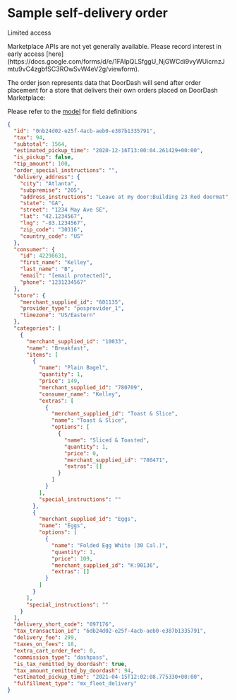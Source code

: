 # Sample self-delivery order

Limited access

<Warning>
Marketplace APIs are not yet generally available. Please record interest in early access [here](https://docs.google.com/forms/d/e/1FAIpQLSfggU_NjGWCdi9vyWUicrnzJmtu9vC4zgbfSC3ROwSvW4eV2g/viewform).
</Warning>

The order json represents data that DoorDash will send after order placement for a store that delivers their own orders placed on DoorDash Marketplace:

Please refer to the [model](/en-US/api/marketplace#section/Order) for field definitions

```json
{  
  "id": "0nb24d02-e25f-4acb-aeb0-e387b1335791",  
  "tax": 94,  
  "subtotal": 1564,  
  "estimated_pickup_time": "2020-12-16T13:00:04.261429+00:00",  
  "is_pickup": false,  
  "tip_amount": 100,  
  "order_special_instructions": "",  
  "delivery_address": {  
    "city": "Atlanta",  
    "subpremise": "205",  
    "address_instructions": "Leave at my door:Building 23 Red doormat",  
    "state": "GA",  
    "street": "1234 May Ave SE",  
    "lat": "42.1234567",  
    "lng": "-83.1234567",  
    "zip_code": "30316",  
    "country_code": "US"  
  },  
  "consumer": {  
    "id": 42298631,  
    "first_name": "Kelley",  
    "last_name": "B",  
    "email": "[email protected]",  
    "phone": "1231234567"  
  },  
  "store": {  
    "merchant_supplied_id": "601135",  
    "provider_type": "posprovider_1",  
    "timezone": "US/Eastern"  
  },  
  "categories": [  
    {  
      "merchant_supplied_id": "10033",  
      "name": "Breakfast",  
      "items": [  
        {  
          "name": "Plain Bagel",  
          "quantity": 1,  
          "price": 149,  
          "merchant_supplied_id": "780709",  
          "consumer_name": "Kelley",  
          "extras": [  
            {  
              "merchant_supplied_id": "Toast & Slice",  
              "name": "Toast & Slice",  
              "options": [  
                {  
                  "name": "Sliced & Toasted",  
                  "quantity": 1,  
                  "price": 0,  
                  "merchant_supplied_id": "780471",  
                  "extras": []  
                }  
              ]  
            }  
          ],  
          "special_instructions": ""  
        },  
        {  
          "merchant_supplied_id": "Eggs",  
          "name": "Eggs",  
          "options": [  
            {  
              "name": "Folded Egg White (30 Cal.)",  
              "quantity": 1,  
              "price": 109,  
              "merchant_supplied_id": "K:90136",  
              "extras": []  
            }  
          ]  
        }  
      ],  
      "special_instructions": ""  
    }  
  ],  
  "delivery_short_code": "897176",  
  "tax_transaction_id": "6db24d02-e25f-4acb-aeb0-e387b1335791",  
  "delivery_fee": 299,  
  "taxes_on_fees": 18,  
  "extra_cart_order_fee": 0,  
  "commission_type": "dashpass",  
  "is_tax_remitted_by_doordash": true,  
  "tax_amount_remitted_by_doordash": 94,  
  "estimated_pickup_time": "2021-04-15T12:02:08.775330+00:00",  
  "fulfillment_type": "mx_fleet_delivery"  
}  

```


